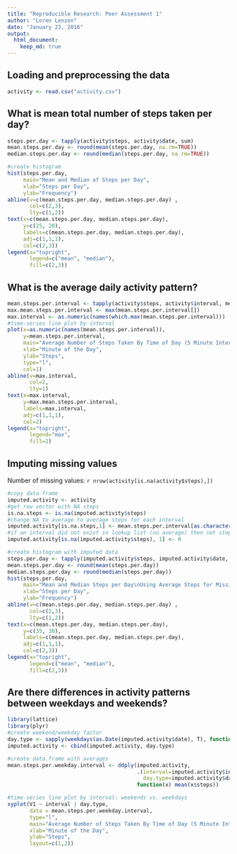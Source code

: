 ```yaml
---
title: "Reproducible Research: Peer Assessment 1"
author: "Loren Lenzen"
date: "January 23, 2016"
output: 
  html_document:
    keep_md: true
---
```


## Loading and preprocessing the data
```R
activity <- read.csv("activity.csv")
```

## What is mean total number of steps taken per day?
```R
steps.per.day <- tapply(activity$steps, activity$date, sum)
mean.steps.per.day <- round(mean(steps.per.day, na.rm=TRUE))
median.steps.per.day <- round(median(steps.per.day, na.rm=TRUE))

#create histogram
hist(steps.per.day, 
     main="Mean and Median of Steps per Day", 
     xlab="Steps per Day", 
     ylab="Frequency")
abline(v=c(mean.steps.per.day, median.steps.per.day) , 
       col=c(2,3), 
       lty=c(1,2))
text(x=c(mean.steps.per.day, median.steps.per.day), 
     y=c(25, 20), 
     labels=c(mean.steps.per.day, median.steps.per.day), 
     adj=c(1,1,1), 
     col=c(2,3))
legend(x="topright", 
       legend=c("mean", "median"), 
       fill=c(2,3))
```

## What is the average daily activity pattern?
```R
mean.steps.per.interval <- tapply(activity$steps, activity$interval, mean, na.rm=TRUE)
max.mean.steps.per.interval <- max(mean.steps.per.interval[])
max.interval <- as.numeric(names(which.max(mean.steps.per.interval)))
#time-series line plot by interval
plot(x=as.numeric(names(mean.steps.per.interval)), 
     y=mean.steps.per.interval, 
     main="Average Number of Steps Taken By Time of Day (5 Minute Intervals)",
     xlab="Minute of the Day", 
     ylab="Steps", 
     type="l", 
     col=1)
abline(v=max.interval,
       col=2,
       lty=1)
text(x=max.interval, 
     y=max.mean.steps.per.interval, 
     labels=max.interval, 
     adj=c(1,1,1), 
     col=2)
legend(x="topright",
       legend="max",
       fill=2)

```

## Imputing missing values

Number of missing values: `r nrow(activity[is.na(activity$steps),])`
```R
#copy data frame
imputed.activity <- activity
#get row vector with NA steps
is.na.steps <- is.na(imputed.activity$steps)
#change NA to average to average steps for each interval
imputed.activity[is.na.steps,1] <- mean.steps.per.interval[as.character(imputed.activity[is.na.steps,3])]
#if an interval did not exist in lookup list (no average) then set steps to 0
imputed.activity[is.na(imputed.activity$steps), 1] <- 0

#create histogram with imputed data
steps.per.day <- tapply(imputed.activity$steps, imputed.activity$date, sum)
mean.steps.per.day <- round(mean(steps.per.day))
median.steps.per.day <- round(median(steps.per.day))
hist(steps.per.day, 
     main="Mean and Median Steps per Day\nUsing Average Steps for Missing Data", 
     xlab="Steps per Day", 
     ylab="Frequency")
abline(v=c(mean.steps.per.day, median.steps.per.day) , 
       col=c(2,3), 
       lty=c(1,2))
text(x=c(mean.steps.per.day, median.steps.per.day), 
     y=c(35, 30),
     labels=c(mean.steps.per.day, median.steps.per.day), 
     adj=c(1,1,1), 
     col=c(2,3))
legend(x="topright", 
       legend=c("mean", "median"), 
       fill=c(2,3))
```

## Are there differences in activity patterns between weekdays and weekends?
```R
library(lattice)
library(plyr)
#create weekend/weekday factor
day.type <- sapply(weekdays(as.Date(imputed.activity$date), T), function(x) switch(x, Sun="weekend",  Sat="weekend", "weekday"))
imputed.activity <- cbind(imputed.activity, day.type)

#create data.frame with averages
mean.steps.per.weekday.interval <- ddply(imputed.activity, 
                                         .(interval=imputed.activity$interval, 
                                           day.type=imputed.activity$day.type), 
                                         function(x) mean(x$steps))

#time-series line plot by interval: weekends vs. weekdays
xyplot(V1 ~ interval | day.type, 
       data = mean.steps.per.weekday.interval, 
       type="l",
       main="Average Number of Steps Taken By Time of Day (5 Minute Intervals)",
       xlab="Minute of the Day", 
       ylab="Steps",
       layout=c(1,2))
```
